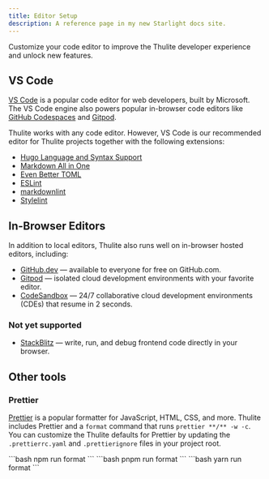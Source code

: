 ```yaml
---
title: Editor Setup
description: A reference page in my new Starlight docs site.
---
```


Customize your code editor to improve the Thulite developer experience and unlock new features.

## VS Code

[VS Code](https://code.visualstudio.com/) is a popular code editor for web developers, built by Microsoft. The VS Code engine also powers popular in-browser code editors like [GitHub Codespaces](https://github.com/features/codespaces) and [Gitpod](https://gitpod.io/).

Thulite works with any code editor. However, VS Code is our recommended editor for Thulite projects together with the following extensions:

- [Hugo Language and Syntax Support](https://marketplace.visualstudio.com/items?itemName=budparr.language-hugo-vscode)
- [Markdown All in One](https://marketplace.visualstudio.com/items?itemName=yzhang.markdown-all-in-one)
- [Even Better TOML](https://marketplace.visualstudio.com/items?itemName=tamasfe.even-better-toml)
- [ESLint](https://marketplace.visualstudio.com/items?itemName=dbaeumer.vscode-eslint)
- [markdownlint](https://marketplace.visualstudio.com/items?itemName=DavidAnson.vscode-markdownlint)
- [Stylelint](https://marketplace.visualstudio.com/items?itemName=stylelint.vscode-stylelint)

## In-Browser Editors

In addition to local editors, Thulite also runs well on in-browser hosted editors, including:

- [GitHub.dev](https://github.dev/) — available to everyone for free on GitHub.com.
- [Gitpod](https://gitpod.io/) — isolated cloud development environments with your favorite editor.
- [CodeSandbox](https://codesandbox.io/) — 24/7 collaborative cloud development environments (CDEs) that resume in 2 seconds.

### Not yet supported

- [StackBlitz](https://stackblitz.com/) — write, run, and debug frontend code directly in your browser.

## Other tools

### Prettier

[Prettier](https://prettier.io/) is a popular formatter for JavaScript, HTML, CSS, and more. Thulite includes Prettier and a `format` command that runs `prettier **/** -w -c`. You can customize the Thulite defaults for Prettier by updating the `.prettierrc.yaml` and `.prettierignore` files in your project root.

<Tabs syncKey="package-manager">
  <TabItem label="npm">
```bash
npm run format
```
  </TabItem>
  <TabItem label="pnpm">
```bash
pnpm run format
```
  </TabItem>
  <TabItem label="Yarn">
```bash
yarn run format
```
  </TabItem>
</Tabs>
